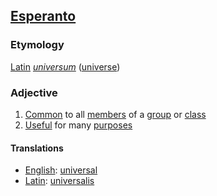==[[Esperanto]]==
===Etymology===
[[Latin]] ''[[universum]]'' ([[universe]])

===Adjective===

#[[Common]] to all [[member]]s of a [[group]] or [[class]]
#[[Useful]] for many [[purpose]]s

====Translations====

*[[English]]: [[universal]]
*[[Latin]]: [[universalis]]